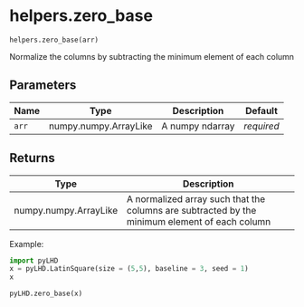 # helpers.zero_base { #pyLHD.helpers.zero_base }

`helpers.zero_base(arr)`

Normalize the columns by subtracting the minimum element of each column

## Parameters

| Name   | Type                  | Description     | Default    |
|--------|-----------------------|-----------------|------------|
| `arr`  | numpy.numpy.ArrayLike | A numpy ndarray | _required_ |

## Returns

| Type                  | Description                                                                                   |
|-----------------------|-----------------------------------------------------------------------------------------------|
| numpy.numpy.ArrayLike | A normalized array such that the columns are subtracted by the minimum element of each column |

Example:
```python
import pyLHD
x = pyLHD.LatinSquare(size = (5,5), baseline = 3, seed = 1)
x
```
```python
pyLHD.zero_base(x)
```